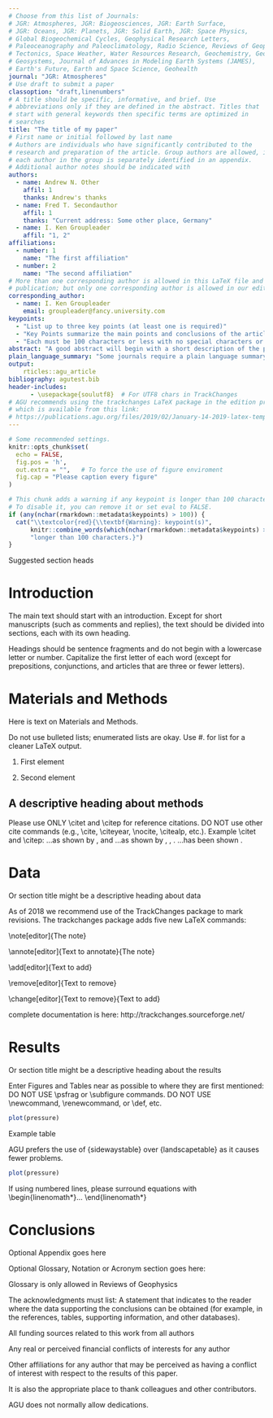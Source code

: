 ```yaml
---
# Choose from this list of Journals:
# JGR: Atmospheres, JGR: Biogeosciences, JGR: Earth Surface, 
# JGR: Oceans, JGR: Planets, JGR: Solid Earth, JGR: Space Physics, 
# Global Biogeochemical Cycles, Geophysical Research Letters, 
# Paleoceanography and Paleoclimatology, Radio Science, Reviews of Geophysics, 
# Tectonics, Space Weather, Water Resources Research, Geochemistry, Geophysics, 
# Geosystems, Journal of Advances in Modeling Earth Systems (JAMES),
# Earth's Future, Earth and Space Science, Geohealth
journal: "JGR: Atmospheres"
# Use draft to submit a paper
classoption: "draft,linenumbers"
# A title should be specific, informative, and brief. Use
# abbreviations only if they are defined in the abstract. Titles that
# start with general keywords then specific terms are optimized in
# searches
title: "The title of my paper"
# First name or initial followed by last name
# Authors are individuals who have significantly contributed to the
# research and preparation of the article. Group authors are allowed, if
# each author in the group is separately identified in an appendix.
# Additional author notes should be indicated with
authors:
  - name: Andrew N. Other
    affil: 1
    thanks: Andrew's thanks
  - name: Fred T. Secondauthor
    affil: 1
    thanks: "Current address: Some other place, Germany"
  - name: I. Ken Groupleader
    affil: "1, 2"
affiliations:
  - number: 1
    name: "The first affiliation"
  - number: 2
    name: "The second affiliation"
# More than one corresponding author is allowed in this LaTeX file and for
# publication; but only one corresponding author is allowed in our editorial system.
corresponding_author:
  - name: I. Ken Groupleader
    email: groupleader@fancy.university.com
keypoints:  
  - "List up to three key points (at least one is required)"
  - "Key Points summarize the main points and conclusions of the article"
  - "Each must be 100 characters or less with no special characters or punctuation"
abstract: "A good abstract will begin with a short description of the problem being addressed, briefly describe the new data or analyses, then briefly states the main conclusion(s) and how they are supported and uncertainties."
plain_language_summary: "Some journals require a plain language summary. See: https://publications.agu.org/author-resource-center/text-requirements/#abstract"
output: 
    rticles::agu_article
bibliography: agutest.bib
header-includes: 
      - \usepackage{soulutf8}  # For UTF8 chars in TrackChanges
# AGU recommends using the trackchanges LaTeX package in the edition process
# which is available from this link:
# https://publications.agu.org/files/2019/02/January-14-2019-latex-templates.zip
---
```


```r
# Some recommended settings. 
knitr::opts_chunk$set(
  echo = FALSE,
  fig.pos = 'h',
  out.extra = "",   # To force the use of figure enviroment
  fig.cap = "Please caption every figure"
)
```

```r
# This chunk adds a warning if any keypoint is longer than 100 characters. 
# To disable it, you can remove it or set eval to FALSE.
if (any(nchar(rmarkdown::metadata$keypoints) > 100)) {
  cat("\\textcolor{red}{\\textbf{Warning}: keypoint(s)", 
      knitr::combine_words(which(nchar(rmarkdown::metadata$keypoints) > 100)), 
      "longer than 100 characters.}")
}
```

Suggested section heads

# Introduction

The main text should start with an introduction. Except for short manuscripts (such as comments and replies), the text should be divided into sections, each with its own heading.

Headings should be sentence fragments and do not begin with a lowercase letter or number. Capitalize the first letter of each word (except for prepositions, conjunctions, and articles that are three or fewer letters).

# Materials and Methods

Here is text on Materials and Methods.

Do not use bulleted lists; enumerated lists are okay. Use #. for list for a cleaner LaTeX output.

#. First element

#. Second element

## A descriptive heading about methods

Please use ONLY \\citet and \\citep for reference citations.
DO NOT use other cite commands (e.g., \\cite, \\citeyear, \\nocite, \\citealp, etc.).
Example \\citet and \\citep:
  ...as shown by \citet{Levitus2012}, \citet{Nuncio2011} and \citet{Raphael2004}
  ...as shown by \citep{Levitus2012}, \citep{Nuncio2011}, \citep{Raphael2004}.
  ...has been shown \citep[e.g.,][]{Levitus2012, Nuncio2011, Raphael2004}.

# Data

Or section title might be a descriptive heading about data

As of 2018 we recommend use of the TrackChanges package to mark revisions. The trackchanges package adds five new LaTeX commands:

\\note[editor]{The note}

\\annote[editor]{Text to annotate}{The note}

\\add[editor]{Text to add}

\\remove[editor]{Text to remove}

\\change[editor]{Text to remove}{Text to add}

complete documentation is here: http://trackchanges.sourceforge.net/

# Results

Or section title might be a descriptive heading about the results

Enter Figures and Tables near as possible to where they are first mentioned:
DO NOT USE \\psfrag or \\subfigure commands.
DO NOT USE \\newcommand, \\renewcommand, or \\def, etc.

```r
plot(pressure)
```

Example table

\begin{table}
 \caption{Time of the Transition Between Phase 1 and Phase 2$^{a}$}
 \centering
 \begin{tabular}{l c}
 \hline
  Run  & Time (min)  \\
 \hline
   $l1$  & 260   \\
   $l2$  & 300   \\
   $l3$  & 340   \\
   $h1$  & 270   \\
   $h2$  & 250   \\
   $h3$  & 380   \\
   $r1$  & 370   \\
   $r2$  & 390   \\
 \hline
 \multicolumn{2}{l}{$^{a}$Footnote text here.}
 \end{tabular}
 \end{table}

AGU prefers the use of {sidewaystable} over {landscapetable} as it causes fewer problems.

```r
plot(pressure)
```

\begin{sidewaystable}
\caption{Caption here}
\label{tab:signif_gap_clos}
\begin{tabular}{ccc}
one&two&three\\
four&five&six
\end{tabular}
\end{sidewaystable}

If using numbered lines, please surround equations with \\begin{linenomath\*}... \\end{linenomath\*}

\begin{linenomath*}
\begin{equation}
y|{f} \sim g(m, \sigma)
\end{equation}
\end{linenomath*}

# Conclusions

\appendix
\section{Here is a sample appendix}

Optional Appendix goes here

Optional Glossary, Notation or Acronym section goes here:

Glossary is only allowed in Reviews of Geophysics

\begin{glossary}
\term{Term}
 Term Definition here
\term{Term}
 Term Definition here
\term{Term}
 Term Definition here
\end{glossary}


\begin{acronyms}
\acro{Acronym}
 Definition here
\acro{EMOS}
 Ensemble model output statistics
\acro{ECMWF}
 Centre for Medium-Range Weather Forecasts
\end{acronyms}

\begin{notation}
\notation{$a+b$} Notation Definition here
\notation{$e=mc^2$}
Equation in German-born physicist Albert Einstein's theory of special
relativity that showed that the increased relativistic mass ($m$) of a
body comes from the energy of motion of the body—that is, its kinetic
energy ($E$)—divided by the speed of light squared ($c^2$).
\end{notation}


\acknowledgments
The acknowledgments must list:
A statement that indicates to the reader where the data
supporting the conclusions can be obtained (for example, in the
references, tables, supporting information, and other databases).

All funding sources related to this work from all authors

Any real or perceived financial conflicts of interests for any author

Other affiliations for any author that may be perceived as having a conflict of 
interest with respect to the results of this paper.

It is also the appropriate place to thank colleagues and other contributors.

AGU does not normally allow dedications. 

